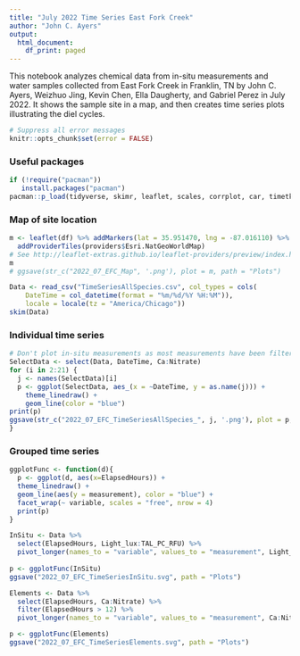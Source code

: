 ```yaml
---
title: "July 2022 Time Series East Fork Creek"
author: "John C. Ayers"
output:
  html_document:
    df_print: paged
---
```

This notebook analyzes chemical data from in-situ measurements and water samples collected from East Fork Creek in Franklin, TN by John C. Ayers, Weizhuo Jing, Kevin Chen, Ella Daugherty, and Gabriel Perez in July 2022. It shows the sample site in a map, and then creates time series plots illustrating the diel cycles. 

```r
# Suppress all error messages
knitr::opts_chunk$set(error = FALSE)
```

### Useful packages

```r
if (!require("pacman"))
   install.packages("pacman")
pacman::p_load(tidyverse, skimr, leaflet, scales, corrplot, car, timetk, svglite)

```

### Map of site location

```r
m <- leaflet(df) %>% addMarkers(lat = 35.951470, lng = -87.016110) %>% 
  addProviderTiles(providers$Esri.NatGeoWorldMap)
# See http://leaflet-extras.github.io/leaflet-providers/preview/index.html
m
# ggsave(str_c("2022_07_EFC_Map", '.png'), plot = m, path = "Plots")

```

```r
Data <- read_csv("TimeSeriesAllSpecies.csv", col_types = cols(
    DateTime = col_datetime(format = "%m/%d/%Y %H:%M")), 
    locale = locale(tz = "America/Chicago"))
skim(Data)

```

### Individual time series

```r
# Don't plot in-situ measurements as most measurements have been filtered out
SelectData <- select(Data, DateTime, Ca:Nitrate)
for (i in 2:21) {
  j <- names(SelectData)[i]
  p <- ggplot(SelectData, aes_(x = ~DateTime, y = as.name(j))) +
    theme_linedraw() +
    geom_line(color = "blue")
print(p)
ggsave(str_c("2022_07_EFC_TimeSeriesAllSpecies_", j, '.png'), plot = p, path = "Plots")
}

```

### Grouped time series

```r

ggplotFunc <- function(d){
  p <- ggplot(d, aes(x=ElapsedHours)) +
  theme_linedraw() +
  geom_line(aes(y = measurement), color = "blue") +
  facet_wrap(~ variable, scales = "free", nrow = 4)
  print(p)
}

InSitu <- Data %>%
  select(ElapsedHours, Light_lux:TAL_PC_RFU) %>%
  pivot_longer(names_to = "variable", values_to = "measurement", Light_lux:TAL_PC_RFU)
 
p <- ggplotFunc(InSitu)
ggsave("2022_07_EFC_TimeSeriesInSitu.svg", path = "Plots")

Elements <- Data %>%
  select(ElapsedHours, Ca:Nitrate) %>%
  filter(ElapsedHours > 12) %>%
  pivot_longer(names_to = "variable", values_to = "measurement", Ca:Nitrate)

p <- ggplotFunc(Elements)
ggsave("2022_07_EFC_TimeSeriesElements.svg", path = "Plots")

```
